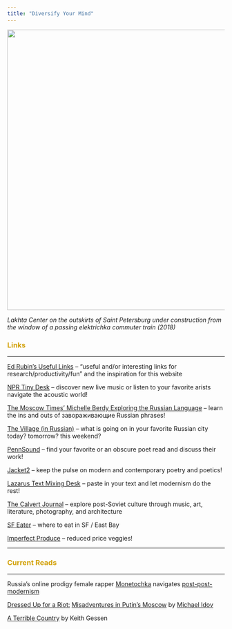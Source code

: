 ```yaml
---
title: "Diversify Your Mind"
---
```


<img align="center" src="images/laxta.jpg" width = "650">

*Lakhta Center on the outskirts of Saint Petersburg under construction from the window of a passing elektrichka commuter train (2018)*

<font color="#d2a107"><h3>Links</h3></font>

---

[Ed Rubin's Useful Links](http://edrub.in/links.html) -- "useful and/or interesting links for research/productivity/fun" and the inspiration for this website

[NPR Tiny Desk](https://www.npr.org/series/tiny-desk-concerts/) -- discover new live music or listen to your favorite arists navigate the acoustic world!

[The Moscow Times' Michelle Berdy Exploring the Russian Language](https://themoscowtimes.com/authors/18) -- learn the ins and outs of завораживающие Russian phrases!

[The Village (in Russian)](https://www.the-village.ru) -- what is going on in your favorite Russian city today? tomorrow? this weekend?

[PennSound](http://writing.upenn.edu/pennsound/) -- find your favorite or an obscure poet read and discuss their work!

[Jacket2](http://jacket2.org) -- keep the pulse on modern and contemporary poetry and poetics!

[Lazarus Text Mixing Desk](http://www.lazaruscorporation.co.uk/cutup/text-mixing-desk) -- paste in your text and let modernism do the rest!

[The Calvert Journal](https://www.calvertjournal.com) -- explore post-Soviet culture through music, art, literature, photography, and architecture

[SF Eater](https://sf.eater.com) -- where to eat in SF / East Bay

[Imperfect Produce](https://www.imperfectproduce.com/home.php) -- reduced price veggies!

---

<font color="#d2a107"><h3>Current Reads</h3></font>

---

Russia's online prodigy female rapper [Monetochka](https://www.calvertjournal.com/articles/show/6347/liza-monetochka-viral-internet-pop-star-russia) navigates [post-post-modernism](https://www.calvertjournal.com/news/show/10200/monetochka-listen-to-the-debut-album-from-russia-favourite-youtube-pop-star)

[Dressed Up for a Riot:](https://us.macmillan.com/books/9780374223151) [Misadventures in Putin's Moscow](https://www.billboard.com/articles/news/features/7866203/emin-agalarov-trump-russia-music-exclusive-excerpt-idov) by [Michael Idov](https://www.nytimes.com/2016/01/10/magazine/my-accidental-career-as-a-russian-screenwriter.html)

[A Terrible Country](https://lareviewofbooks.org/article/reconsidering-russia-with-a-terrible-country-novelist-keith-gessen/#!) by Keith Gessen

